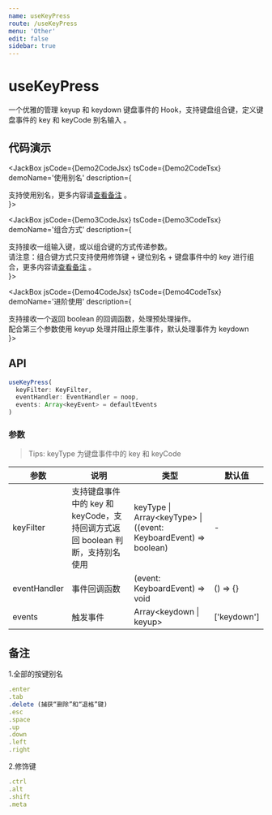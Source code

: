 ```yaml
---
name: useKeyPress
route: /useKeyPress
menu: 'Other'
edit: false
sidebar: true
---
```



# useKeyPress

一个优雅的管理 keyup 和 keydown 键盘事件的 Hook，支持键盘组合键，定义键盘事件的 key 和 keyCode 别名输入 。

## 代码演示

<JackBox jsCode={Demo1CodeJsx} tsCode={Demo1CodeTsx} demoName='基础使用' description='支持键盘事件中的 key 和 keyCode，请按 ArrowUp 或 ArrowDown 键进行演示。'>
  <Demo1 />
</JackBox>

<JackBox jsCode={Demo2CodeJsx} tsCode={Demo2CodeTsx} demoName='使用别名'
description={
  <div>
    支持使用别名，更多内容请<a href='#备注'>查看备注</a> 。
  </div>
}>
  <Demo2 />
</JackBox>

<JackBox jsCode={Demo3CodeJsx} tsCode={Demo3CodeTsx} demoName='组合方式' description={
  <div>
    支持接收一组输入键，或以组合键的方式传递参数。<br />
    请注意：组合键方式只支持使用修饰键 + 键位别名 + 键盘事件中的 key 进行组合，更多内容请<a href='#备注'>查看备注</a> 。
  </div>
}>
  <Demo3 />
</JackBox>

<JackBox jsCode={Demo4CodeJsx} tsCode={Demo4CodeTsx} demoName='进阶使用'
description={
  <div>
    支持接收一个返回 boolean 的回调函数，处理预处理操作。<br />
    配合第三个参数使用 keyup 处理并阻止原生事件，默认处理事件为 keydown
  </div>
}>
  <Demo4 />
</JackBox>

## API

```javascript
useKeyPress(
  keyFilter: KeyFilter, 
  eventHandler: EventHandler = noop, 
  events: Array<keyEvent> = defaultEvents
)
```

### 参数

> Tips: keyType 为键盘事件中的 key 和 keyCode

| 参数    | 说明                                         | 类型                   | 默认值 |
|---------|----------------------------------------------|------------------------|--------|
| keyFilter | 支持键盘事件中的 key 和 keyCode，支持回调方式返回 boolean 判断，支持别名使用  | keyType \| Array<keyType\> \| ((event: KeyboardEvent) => boolean) | -      |
| eventHandler | 事件回调函数  | (event: KeyboardEvent) => void | () => {}      |
| events | 触发事件  |  Array<keydown \| keyup\> | ['keydown']     |

## 备注

1.全部的按键别名
```javascript
.enter
.tab
.delete (捕获“删除”和“退格”键)
.esc
.space
.up
.down
.left
.right
```

2.修饰键
```javascript
.ctrl
.alt
.shift
.meta
```